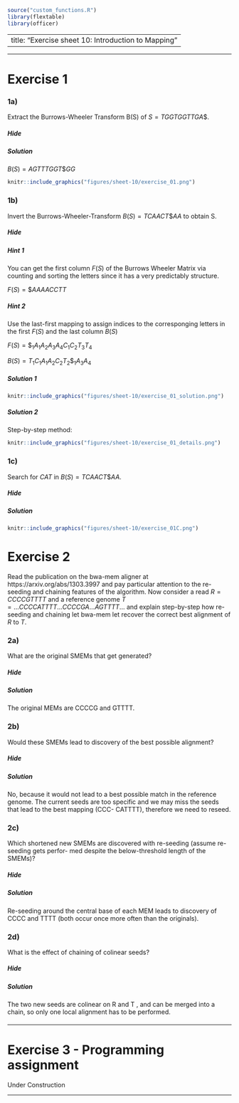```r
source("custom_functions.R")
library(flextable)
library(officer)

```

---
title: "Exercise sheet 10: Introduction to Mapping"
---

---------------------------------

# Exercise 1

### 1a)
::: {.question data-latex=""}
Extract the Burrows-Wheeler Transform B(S) of $S = TGGTGGTTGA\$$.
::: 

#### {.tabset}

##### Hide

##### Solution
::: {.answer data-latex=""}

$B(S) = AGTTTGGT\$GG$

```r
knitr::include_graphics("figures/sheet-10/exercise_01.png")
```

::: 
#### {-}


### 1b)
::: {.question data-latex=""}
Invert the Burrows-Wheeler-Transform $B(S) = TCAACT\$AA$ to obtain S.
::: 

#### {.tabset}

##### Hide

##### Hint 1
::: {.answer data-latex=""}

You can get the first column $F(S)$ of the Burrows Wheeler Matrix via 
counting and sorting the letters since it has a very predictably structure.

$F(S) = \$AAAACCTT$ 


::: 


##### Hint 2
::: {.answer data-latex=""}

Use the last-first mapping to assign indices to the corresponging letters 
in the first $F(S)$ and the last column $B(S)$

$F(S) = \$_1A_1A_2A_3A_4C_1C_2T_3T_4$

$B(S) = T_1C_1A_1A_2C_2T_2\$_1A_3A_4$

::: 

##### Solution 1
::: {.answer data-latex=""}
```r
knitr::include_graphics("figures/sheet-10/exercise_01_solution.png")
```
::: 

##### Solution 2
::: {.answer data-latex=""}

Step-by-step method:

```r
knitr::include_graphics("figures/sheet-10/exercise_01_details.png")
```
::: 

#### {-}

### 1c)
::: {.question data-latex=""}
Search for $CAT$ in $B(S) = TCAACT\$AA$.
::: 

#### {.tabset}

##### Hide

##### Solution
::: {.answer data-latex=""}
```r
knitr::include_graphics("figures/sheet-10/exercise_01C.png")
```
::: 
#### {-}

# Exercise 2

::: {.question data-latex=""}
Read the publication on the bwa-mem aligner at https://arxiv.org/abs/1303.3997 and pay
particular attention to the re-seeding and chaining features of the algorithm. Now consider a read
$R = CCCCGTTTT$ and a reference genome $T = ...CCCCATTTT...CCCCGA...AGTTTT...$ and
explain step-by-step how re-seeding and chaining let bwa-mem let recover the correct best alignment
of $R$ to $T$.
::: 

### 2a)
::: {.question data-latex=""}
What are the original SMEMs that get generated?
::: 

#### {.tabset}

##### Hide

##### Solution
::: {.question data-latex=""}
The original MEMs are CCCCG and GTTTT.
::: 
#### {-}

### 2b)
::: {.question data-latex=""}
Would these SMEMs lead to discovery of the best possible alignment?
::: 

#### {.tabset}

##### Hide

##### Solution
::: {.answer data-latex=""}
No, because it would not lead to a best possible match in the reference genome. The current
seeds are too specific and we may miss the seeds that lead to the best mapping (CCC-
CATTTT), therefore we need to reseed.
::: 
#### {-}

### 2c)
::: {.question data-latex=""}
Which shortened new SMEMs are discovered with re-seeding (assume re-seeding gets perfor-
med despite the below-threshold length of the SMEMs)?
::: 

#### {.tabset}

##### Hide

##### Solution
::: {.answer data-latex=""}
Re-seeding around the central base of each MEM leads to discovery of CCCC and TTTT
(both occur once more often than the originals).
::: 
#### {-}

### 2d)
::: {.question data-latex=""}
What is the effect of chaining of colinear seeds?
::: 

#### {.tabset}

##### Hide

##### Solution
::: {.answer data-latex=""}
The two new seeds are colinear on R and T , and can be merged into a chain, so only one
local alignment has to be performed.
::: 
#### {-}



---------------------------------

# Exercise 3 - Programming assignment

::: {#hazard-background .hazard-background }

:::

::: {.construction }
Under Construction
:::

::: {#hazard-background .hazard-background }

:::

-------------------------------------------





